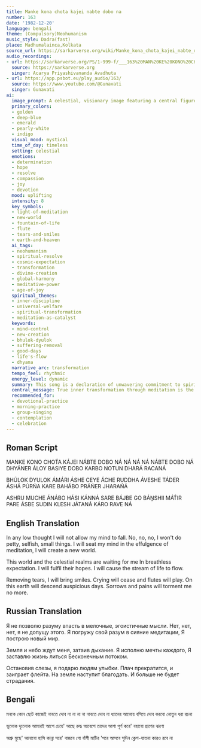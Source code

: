 ```yaml
---
title: Manke kona chota kajei nabte dobo na
number: 163
date: '1982-12-20'
language: bengali
theme: (Compulsory)Neohumanism
music_style: Dadra(fast)
place: Madhumalainca,Kolkata
source_url: https://sarkarverse.org/wiki/Manke_kona_chota_kajei_nabte_dobo_na
audio_recordings:
- url: https://sarkarverse.org/PS/1-999-f/___163%20MAN%20KE%20KONO%20CHOT%27O%20KA%27JEI.mp3
  source: https://sarkarverse.org
  singer: Acarya Priyashivananda Avadhuta
- url: https://app.psbot.eu/play_audio/163/
  source: https://www.youtube.com/@Gunavati
  singer: Gunavati
ai:
  image_prompt: A celestial, visionary image featuring a central figure in deep meditation, radiating brilliant golden and indigo light. This 'Light of Meditation' descends like a waterfall, dissolving shadows and transforming the lower half of the composition into a vibrant, emerald-green landscape where a fountain of life springs forth. The atmosphere is mystical and dynamic, symbolizing the creation of a new, sorrow-free world, with subtle hints of a resonant flute and blossoming hope.
  primary_colors:
  - golden
  - deep-blue
  - emerald
  - pearly-white
  - indigo
  visual_mood: mystical
  time_of_day: timeless
  setting: celestial
  emotions:
  - determination
  - hope
  - resolve
  - compassion
  - joy
  - devotion
  mood: uplifting
  intensity: 8
  key_symbols:
  - light-of-meditation
  - new-world
  - fountain-of-life
  - flute
  - tears-and-smiles
  - earth-and-heaven
  ai_tags:
  - neohumanism
  - spiritual-resolve
  - cosmic-expectation
  - transformation
  - divine-creation
  - global-harmony
  - meditative-power
  - age-of-joy
  spiritual_themes:
  - inner-discipline
  - universal-welfare
  - spiritual-transformation
  - meditation-as-catalyst
  keywords:
  - mind-control
  - new-creation
  - bhulok-dyulok
  - suffering-removal
  - good-days
  - life's-flow
  - dhyana
  narrative_arc: transformation
  tempo_feel: rhythmic
  energy_level: dynamic
  summary: This song is a declaration of unwavering commitment to spiritual discipline, refusing to allow the mind to descend into selfish or petty thoughts. By anchoring the mind in the 'light of meditation,' the devotee takes on the responsibility of fulfilling the expectation of both heaven and earth. This inner transformation leads to the creation of a new world free from sorrow, where tears are wiped away and universal joy, symbolized by the flute, reigns supreme.
  central_message: True inner transformation through meditation is the foundation for creating a joyful and compassionate new world for all humanity and existence.
  recommended_for:
  - devotional-practice
  - morning-practice
  - group-singing
  - contemplation
  - celebration
---
```


## Roman Script

MANKE KONO CHOT́A KÁJEI NÁBTE DOBO NÁ
NÁ NÁ NÁ NÁBTE DOBO NÁ
DHYÁNER ÁLOY BASIYE DOBO
KARBO NOTUN DHARÁ RACANÁ

BHÚLOK DYULOK ÁMÁRI ÁSHE
CEYE ÁCHE RUDDHA ÁVESHE
TÁDER ÁSHÁ PÚRŃA KARE
BAHÁBO PRÁŃER JHARAŃÁ

ASHRU MUCHE ÁNÁBO HÁSI
KÁNNÁ SARE BÁJBE GO BÁṊSHII
MÁT́IR PARE ÁSBE SUDIN
KLESH JÁTANÁ KÁRO RAVE NÁ

## English Translation

In any low thought I will not allow my mind to fall.
No, no, no, I won't do petty, selfish, small things.
I will seat my mind in the effulgence of meditation,
I will create a new world.

This world and the celestial realms are waiting for me
In breathless expectation.
I will fulfil their hopes.
I will cause the stream of life to flow.

Removing tears, I will bring smiles.
Crying will cease and flutes will play.
On this earth will descend auspicious days.
Sorrows and pains will torment me no more.

## Russian Translation

Я не позволю разуму впасть в мелочные, эгоистичные мысли.
Нет, нет, нет, я не допущу этого.
Я погружу свой разум в сияние медитации,
Я построю новый мир.

Земля и небо ждут меня, затаив дыхание.
Я исполню мечты каждого,
Я заставлю жизнь литься
Бесконечным потоком.

Остановив слезы, я подарю людям улыбки.
Плач прекратится, и заиграет флейта.
На земле наступит благодать.
И больше не будет страдания.

## Bengali

মনকে কোন ছোট কাজেই নাবতে দোব না
না না না নাবতে দোব না
ধ্যানের আলোয় বসিয়ে দোব
করবো নোতুন ধরা রচনা

ভূলোক দ্যুলোক আমারই আশে 
চেয়ে' আছে রুদ্ধ আবেশে
তাদের আশা পূর্ণ করে'
বহাবো প্রাণের ঝরণা

অশ্রু মুছে' আনাবো হাসি 
কান্না সরে' বাজবে গো বাঁশী
মাটির 'পরে আসবে সুদিন 
ক্লেশ-যাতনা কারও রবে না
